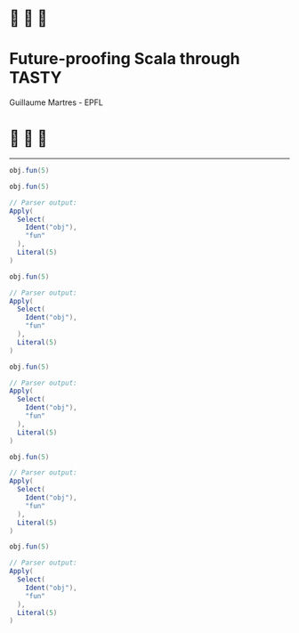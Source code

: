 


# :evergreen_tree: :evergreen_tree: :evergreen_tree:

# Future-proofing Scala through TASTY

Guillaume Martres - EPFL

# :evergreen_tree: :evergreen_tree: :evergreen_tree:

---

<CodeSurferLayout>

```scala
obj.fun(5)
```

```scala 1[1:3],3,6[1:16]
obj.fun(5)

// Parser output:
Apply(
  Select(
    Ident("obj"),
    "fun"
  ),
  Literal(5)
)
```

```scala 1[4],5,8[1:3]
obj.fun(5)

// Parser output:
Apply(
  Select(
    Ident("obj"),
    "fun"
  ),
  Literal(5)
)
```

```scala 1[5:7],7
obj.fun(5)

// Parser output:
Apply(
  Select(
    Ident("obj"),
    "fun"
  ),
  Literal(5)
)
```

```scala 1[8,10],4,10
obj.fun(5)

// Parser output:
Apply(
  Select(
    Ident("obj"),
    "fun"
  ),
  Literal(5)
)
```

```scala 1[9],9
obj.fun(5)

// Parser output:
Apply(
  Select(
    Ident("obj"),
    "fun"
  ),
  Literal(5)
)
```
</CodeSurferLayout>

